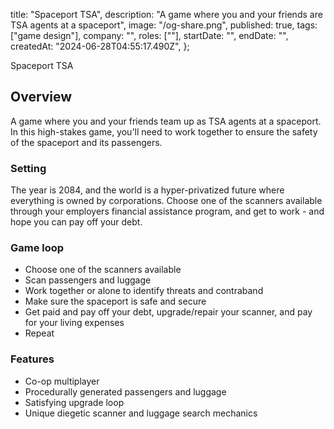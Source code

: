 
  title: "Spaceport TSA",
  description:
    "A game where you and your friends are TSA agents at a spaceport",
  image: "/og-share.png",
  published: true,
  tags: ["game design"],
  company: "",
  roles: [""],
  startDate: "",
  endDate: "",
  createdAt: "2024-06-28T04:55:17.490Z",
};

<PageTitle>
  <PageTitleHighlight>Spaceport TSA</PageTitleHighlight>
</PageTitle>

[//]: # "<EntryImage src={meta.image} />"

## Overview

A game where you and your friends team up as TSA agents at a spaceport.
In this high-stakes game, you'll need to work together to ensure the safety of the spaceport and its passengers.

### Setting

The year is 2084, and the world is a hyper-privatized future where everything is owned by corporations.
Choose one of the scanners available through your employers financial assistance program, and get to work - and hope you can pay off your debt.

### Game loop

- Choose one of the scanners available
- Scan passengers and luggage
- Work together or alone to identify threats and contraband
- Make sure the spaceport is safe and secure
- Get paid and pay off your debt, upgrade/repair your scanner, and pay for your living expenses
- Repeat

### Features

- Co-op multiplayer
- Procedurally generated passengers and luggage
- Satisfying upgrade loop
- Unique diegetic scanner and luggage search mechanics
